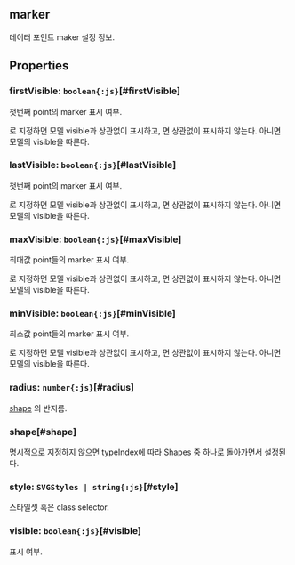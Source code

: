 ## **marker**
데이터 포인트 maker 설정 정보.
## Properties

### firstVisible: `boolean{:js}`[#firstVisible]
첫번째 point의 marker 표시 여부.

<Content type="keyword" value="true"></Content>로 지정하면 모델 visible과 상관없이 표시하고,
<Content type="keyword" value="false"></Content>면 상관없이 표시하지 않는다.
아니면 모델의 visible을 따른다.  
<DefaultValue value="undefined" contents=""></DefaultValue>
### lastVisible: `boolean{:js}`[#lastVisible]
첫번째 point의 marker 표시 여부.

<Content type="keyword" value="true"></Content>로 지정하면 모델 visible과 상관없이 표시하고,
<Content type="keyword" value="false"></Content>면 상관없이 표시하지 않는다.
아니면 모델의 visible을 따른다.  
<DefaultValue value="undefined" contents=""></DefaultValue>
### maxVisible: `boolean{:js}`[#maxVisible]
최대값 point들의 marker 표시 여부.

<Content type="keyword" value="true"></Content>로 지정하면 모델 visible과 상관없이 표시하고,
<Content type="keyword" value="false"></Content>면 상관없이 표시하지 않는다.
아니면 모델의 visible을 따른다.  
<DefaultValue value="undefined" contents=""></DefaultValue>
### minVisible: `boolean{:js}`[#minVisible]
최소값 point들의 marker 표시 여부.

<Content type="keyword" value="true"></Content>로 지정하면 모델 visible과 상관없이 표시하고,
<Content type="keyword" value="false"></Content>면 상관없이 표시하지 않는다.
아니면 모델의 visible을 따른다.  
<DefaultValue value="undefined" contents=""></DefaultValue>
### radius: `number{:js}`[#radius]
[shape](#shape) 의 반지름.  
<DefaultValue value="4" contents=""></DefaultValue>
### shape[#shape]
명시적으로 지정하지 않으면 typeIndex에 따라 Shapes 중 하나로 돌아가면서 설정된다.  
<DefaultValue value="undefined" contents=""></DefaultValue>
### style: `SVGStyles | string{:js}`[#style]
스타일셋 혹은 class selector.  
<DefaultValue value="undefined" contents=""></DefaultValue>
### visible: `boolean{:js}`[#visible]
표시 여부.  
<DefaultValue value="true" contents=""></DefaultValue>